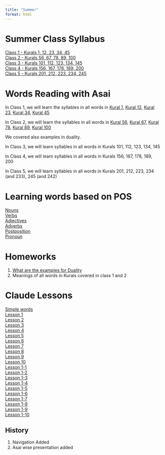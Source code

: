 ```yaml
---
title: "Summer"
format: html
---
```


# Summer Class Syllabus

[Class 1 - Kurals 1, 12, 23, 34, 45](thirukkural_kurals_1_to_5.qmd)  
[Class 2 - Kurals 56, 67, 78, 89, 100](thirukkural_kurals_6_to_10.qmd)  
[Class 3 - Kurals 101, 112, 123, 134, 145](thirukkural_kurals_11_to_15.qmd)  
[Class 4 - Kurals 156, 167, 178, 189, 200](thirukkural_kurals_16_to_20.qmd)  
[Class 5 - Kurals 201, 212, 223, 234, 245](thirukkural_kurals_21_to_25.qmd)  

# Words Reading with Asai

In Class 1, we will learn the syllables in all words in [Kural 1](kuralQuartoWordsAsaiContent1.qmd), [Kural 12](kuralQuartoWordsAsaiContent12.qmd), [Kural 23](kuralQuartoWordsAsaiContent23.qmd), [Kural 34](kuralQuartoWordsAsaiContent34.qmd), [Kural 45](kuralQuartoWordsAsaiContent45.qmd)  

In Class 2, we will learn the syllables in all words in [Kural 56](kuralQuartoWordsAsaiContent56.qmd), 
[Kural 67](kuralQuartoWordsAsaiContent67.qmd), [Kural 78](kuralQuartoWordsAsaiContent78.qmd), [Kural 89](kuralQuartoWordsAsaiContent89.qmd), [Kural 100](kuralQuartoWordsAsaiContent100.qmd)  

We covered also examples in duality.

In Class 3, we will learn syllables in all words in Kurals 101, 112, 123, 134, 145

In Class 4, we will learn syllables in all words in Kurals 156, 167, 178, 189, 200

In Class 5, we will learn syllables in all words in Kurals 201, 212, 223, 234 (and 233), 245 (and 242)

# Learning words based on POS

[Nouns](thirukkural_noun_words.qmd)  
[Verbs](thirukkural_verb_words.qmd)  
[Adjectives](thirukkural_adjective_words.qmd)  
[Adverbs](thirukkural_adverb_words.qmd)  
[Postposition](thirukkural_postposition_words.qmd)  
[Pronoun](thirukkural_pronoun_words.qmd)  

# Homeworks

1. [What are the examples for Duality](duality.qmd)  
2. Meanings of all words in Kurals covered in class 1 and 2

# Claude Lessons

[Simple words](simple-words.qmd)  
[Lesson 1](lesson1.qmd)  
[Lesson 2](lesson2.qmd)  
[Lesson 3](lesson3.qmd)  
[Lesson 4](lesson4.qmd)  
[Lesson 5](lesson5.qmd)  
[Lesson 6](lesson6.qmd)  
[Lesson 7](lesson7.qmd)  
[Lesson 8](lesson8.qmd)  
[Lesson 9](lesson9.qmd)  
[Lesson 10](lesson10.qmd)  
[Lesson 1-1](lesson1-1.qmd)  
[Lesson 1-2](lesson1-2.qmd)  
[Lesson 1-3](lesson1-3.qmd)  
[Lesson 1-4](lesson1-4.qmd)  
[Lesson 1-5](lesson1-5.qmd)  
[Lesson 1-6](lesson1-6.qmd)  
[Lesson 1-7](lesson1-7.qmd)  
[Lesson 1-8](lesson1-8.qmd)  
[Lesson 1-9](lesson1-9.qmd)  
[Lesson 1-10](lesson1-10.qmd)  

## History

1. Navigation Added 
2. Asai wise presentation added
